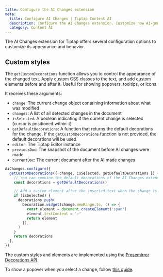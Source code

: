 ```yaml
---
title: Configure the AI Changes extension
meta:
  title: Configure AI Changes | Tiptap Content AI
  description: Configure the AI Changes extension. Customize how AI-generated content is displayed in your rich text editor.
  category: Content AI
---
```


The AI Changes extension for Tiptap offers several configuration options to customize its appearance and behavior.

## Custom styles

The `getCustomDecorations` function allows you to control the appearance of the changed text. Apply custom CSS classes to the text, and add custom elements before and after it. Useful for showing popovers, tooltips, or icons.

It receives these arguments:

- `change`: The current change object containing information about what was modified
- `changes`: A list of all detected changes in the document
- `isSelected`: A boolean indicating if the current change is selected (cursor is positioned within it)
- `getDefaultDecorations`: A function that returns the default decorations for the change. If the `getCustomDecorations` function is not provided, the default decorations will be used.
- `editor`: The Tiptap Editor instance
- `previousDoc`: The snapshot of the document before AI changes were made
- `currentDoc`: The current document after the AI made changes

```ts
AiChanges.configure({
  getCustomDecorations({ change, isSelected, getDefaultDecorations }) {
    // You can combine the default decorations of the AI Changes extension with your custom ones
    const decorations = getDefaultDecorations()

    // Add a custom element after the inserted text when the change is selected
    if (isSelected) {
      decorations.push(
        Decoration.widget(change.newRange.to, () => {
          const element = document.createElement('span')
          element.textContent = '✅'
          return element
        }),
      )
    }
    return decorations
  },
})
```

The custom styles and elements are implemented using the [Prosemirror Decorations API](https://prosemirror.net/docs/ref/#view.Decorations).

To show a popover when you select a change, follow [this guide](/content-ai/capabilities/changes/features/display-changes#show-a-popover-when-a-change-is-selected).
